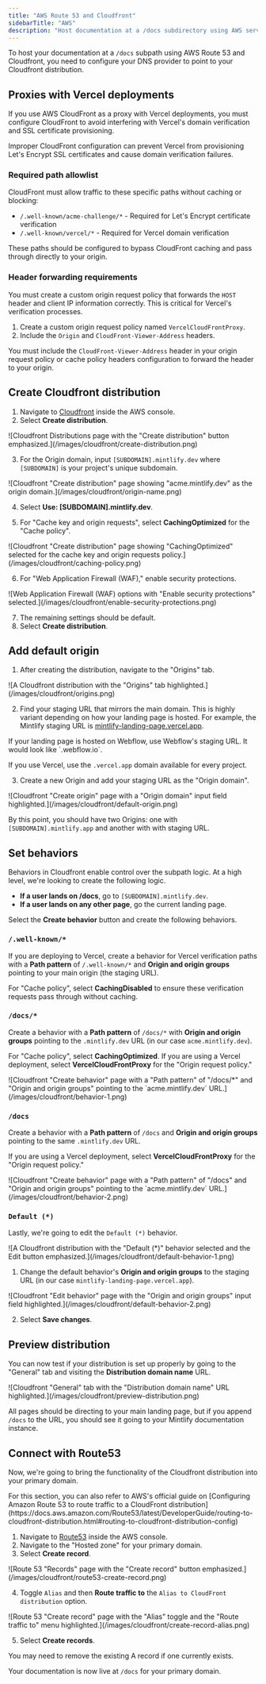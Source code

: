 ```yaml
---
title: "AWS Route 53 and Cloudfront"
sidebarTitle: "AWS"
description: "Host documentation at a /docs subdirectory using AWS services"
---
```



To host your documentation at a `/docs` subpath using AWS Route 53 and Cloudfront, you need to configure your DNS provider to point to your Cloudfront distribution.

## Proxies with Vercel deployments

If you use AWS CloudFront as a proxy with Vercel deployments, you must configure CloudFront to avoid interfering with Vercel's domain verification and SSL certificate provisioning.

Improper CloudFront configuration can prevent Vercel from provisioning Let's Encrypt SSL certificates and cause domain verification failures.

### Required path allowlist

CloudFront must allow traffic to these specific paths without caching or blocking:

- `/.well-known/acme-challenge/*` - Required for Let's Encrypt certificate verification
- `/.well-known/vercel/*` - Required for Vercel domain verification

These paths should be configured to bypass CloudFront caching and pass through directly to your origin.

### Header forwarding requirements

You must create a custom origin request policy that forwards the `HOST` header and client IP information correctly. This is critical for Vercel's verification processes.

1. Create a custom origin request policy named `VercelCloudFrontProxy`.
2. Include the `Origin` and `CloudFront-Viewer-Address` headers.

You must include the `CloudFront-Viewer-Address` header in your origin request policy or cache policy headers configuration to forward the header to your origin.

## Create Cloudfront distribution

1. Navigate to [Cloudfront](https://aws.amazon.com/cloudfront) inside the AWS console.
2. Select **Create distribution**.

  <Frame>
    ![Cloudfront Distributions page with the "Create distribution" button emphasized.](/images/cloudfront/create-distribution.png)
  </Frame>

3. For the Origin domain, input `[SUBDOMAIN].mintlify.dev` where `[SUBDOMAIN]` is your project's unique subdomain.

  <Frame>
    ![Cloudfront "Create distribution" page showing "acme.mintlify.dev" as the origin domain.](/images/cloudfront/origin-name.png)
  </Frame>

4. Select **Use: [SUBDOMAIN].mintlify.dev**.

5. For "Cache key and origin requests", select **CachingOptimized** for the "Cache policy".

  <Frame>
    ![Cloudfront "Create distribution" page showing "CachingOptimized" selected for the cache key and origin requests policy.](/images/cloudfront/caching-policy.png)
  </Frame>

6. For "Web Application Firewall (WAF)," enable security protections.

  <Frame>
    ![Web Application Firewall (WAF) options with "Enable security protections" selected.](/images/cloudfront/enable-security-protections.png)
  </Frame>

7. The remaining settings should be default.
8. Select **Create distribution**.

## Add default origin

1. After creating the distribution, navigate to the "Origins" tab.

  <Frame>
    ![A Cloudfront distribution with the "Origins" tab highlighted.](/images/cloudfront/origins.png)
  </Frame>

2. Find your staging URL that mirrors the main domain. This is highly variant depending on how your landing page is hosted. For example, the Mintlify staging URL is [mintlify-landing-page.vercel.app](https://mintlify-landing-page.vercel.app).

<Info>
  If your landing page is hosted on Webflow, use Webflow's staging URL. It would look like `.webflow.io`.

  If you use Vercel, use the `.vercel.app` domain available for every project.
</Info>

3. Create a new Origin and add your staging URL as the "Origin domain".

  <Frame>
    ![Cloudfront "Create origin" page with a "Origin domain" input field highlighted.](/images/cloudfront/default-origin.png)
  </Frame>

By this point, you should have two Origins: one with `[SUBDOMAIN].mintlify.app` and another with with staging URL.

## Set behaviors

Behaviors in Cloudfront enable control over the subpath logic. At a high level, we're looking to create the following logic.

- **If a user lands on /docs**, go to `[SUBDOMAIN].mintlify.dev`.
- **If a user lands on any other page**, go the current landing page.

Select the **Create behavior** button and create the following behaviors.

### `/.well-known/*`

If you are deploying to Vercel, create a behavior for Vercel verification paths with a **Path pattern** of `/.well-known/*` and **Origin and origin groups** pointing to your main origin (the staging URL).

For "Cache policy", select **CachingDisabled** to ensure these verification requests pass through without caching.

### `/docs/*`

Create a behavior with a **Path pattern** of `/docs/*` with **Origin and origin groups** pointing to the `.mintlify.dev` URL (in our case `acme.mintlify.dev`).

For "Cache policy", select **CachingOptimized**. If you are using a Vercel deployment, select **VercelCloudFrontProxy** for the "Origin request policy."

<Frame>
  ![Cloudfront "Create behavior" page with a "Path pattern" of "/docs/*" and "Origin and origin groups" pointing to the `acme.mintlify.dev` URL.](/images/cloudfront/behavior-1.png)
</Frame>

### `/docs`

Create a behavior with a **Path pattern** of `/docs` and **Origin and origin groups** pointing to the same `.mintlify.dev` URL.

If you are using a Vercel deployment, select **VercelCloudFrontProxy** for the "Origin request policy."

<Frame>
  ![Cloudfront "Create behavior" page with a "Path pattern" of "/docs" and "Origin and origin groups" pointing to the `acme.mintlify.dev` URL.](/images/cloudfront/behavior-2.png)
</Frame>

### `Default (*)`

Lastly, we're going to edit the `Default (*)` behavior.

<Frame>
  ![A Cloudfront distribution with the "Default (*)" behavior selected and the Edit button emphasized.](/images/cloudfront/default-behavior-1.png)
</Frame>

1. Change the default behavior's **Origin and origin groups** to the staging URL (in our case `mintlify-landing-page.vercel.app`).

<Frame>
  ![Cloudfront "Edit behavior" page with the "Origin and origin groups" input field highlighted.](/images/cloudfront/default-behavior-2.png)
</Frame>

2. Select **Save changes**.

## Preview distribution

You can now test if your distribution is set up properly by going to the "General" tab and visiting the **Distribution domain name** URL.

<Frame>
  ![Cloudfront "General" tab with the "Distribution domain name" URL highlighted.](/images/cloudfront/preview-distribution.png)
</Frame>

All pages should be directing to your main landing page, but if you append `/docs` to the URL, you should see it going to your Mintlify documentation instance.

## Connect with Route53

Now, we're going to bring the functionality of the Cloudfront distribution into your primary domain.

<Note>
  For this section, you can also refer to AWS's official guide on [Configuring
  Amazon Route 53 to route traffic to a CloudFront
  distribution](https://docs.aws.amazon.com/Route53/latest/DeveloperGuide/routing-to-cloudfront-distribution.html#routing-to-cloudfront-distribution-config)
</Note>

1. Navigate to [Route53](https://aws.amazon.com/route53) inside the AWS console.
2. Navigate to the "Hosted zone" for your primary domain.
3. Select **Create record**.

<Frame>
  ![Route 53 "Records" page with the "Create record" button emphasized.](/images/cloudfront/route53-create-record.png)
</Frame>

4. Toggle `Alias` and then **Route traffic to** the `Alias to CloudFront distribution` option.

<Frame>
  ![Route 53 "Create record" page with the "Alias" toggle and the "Route traffic to" menu highlighted.](/images/cloudfront/create-record-alias.png)
</Frame>

5. Select **Create records**.

<Note>
  You may need to remove the existing A record if one currently exists.
</Note>

Your documentation is now live at `/docs` for your primary domain.

<Propagating />
